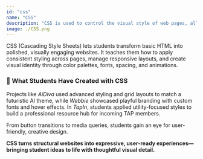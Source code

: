 ```yaml
---
id: "css"
name: "CSS"
description: "CSS is used to control the visual style of web pages, allowing students to customize layouts, fonts, colors, and responsive designs."
image: ./CSS.png
---
```


CSS (Cascading Style Sheets) lets students transform basic HTML into polished, visually engaging websites. It teaches them how to apply consistent styling across pages, manage responsive layouts, and create visual identity through color palettes, fonts, spacing, and animations.

### 🎨 What Students Have Created with CSS

Projects like *AiDiva* used advanced styling and grid layouts to match a futuristic AI theme, while *Webbie* showcased playful branding with custom fonts and hover effects. In *TapIn*, students applied utility-focused styles to build a professional resource hub for incoming TAP members.

From button transitions to media queries, students gain an eye for user-friendly, creative design.



<b>CSS turns structural websites into expressive, user-ready experiences—bringing student ideas to life with thoughtful visual detail.</b>

